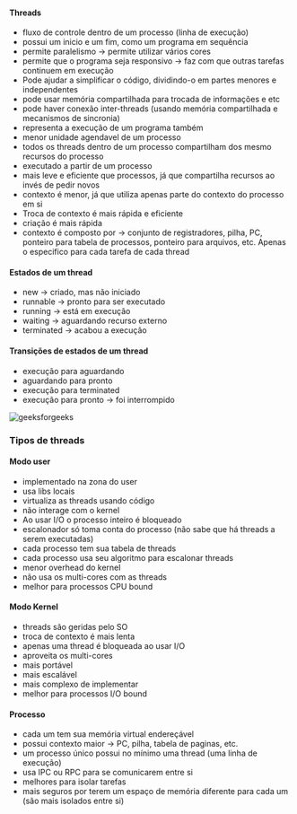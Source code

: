 






#### Threads

-   fluxo de controle dentro de um processo (linha de execução)
-   possui um inicio e um fim, como um programa em sequência
-   permite paralelismo → permite utilizar vários cores
-   permite que o programa seja responsivo → faz com que outras tarefas
    continuem em execução
-   Pode ajudar a simplificar o código, dividindo-o em partes menores e
    independentes
-   pode usar memória compartilhada para trocada de informações e etc
-   pode haver conexão inter-threads (usando memória compartilhada e
    mecanismos de sincronia)
-   representa a execução de um programa também
-   menor unidade agendavel de um processo
-   todos os threads dentro de um processo compartilham dos mesmo
    recursos do processo
-   executado a partir de um processo
-   mais leve e eficiente que processos, já que compartilha recursos ao
    invés de pedir novos
-   contexto é menor, já que utiliza apenas parte do contexto do
    processo em si
-   Troca de contexto é mais rápida e eficiente
-   criação é mais rápida
-   contexto é composto por → conjunto de registradores, pilha, PC,
    ponteiro para tabela de processos, ponteiro para arquivos, etc.
    Apenas o especifico para cada tarefa de cada thread

#### Estados de um thread

-   new → criado, mas não iniciado
-   runnable → pronto para ser executado
-   running → está em execução
-   waiting → aguardando recurso externo
-   terminated → acabou a execução

#### Transições de estados de um thread

-   execução para aguardando
-   aguardando para pronto
-   execução para terminated
-   execução para pronto → foi interrompido

![[geeksforgeeks](https://www.geeksforgeeks.org/lifecycle-and-states-of-a-thread-in-java/)](image_445.png)

### Tipos de threads

#### Modo user

-   implementado na zona do user
-   usa libs locais
-   virtualiza as threads usando código
-   não interage com o kernel
-   Ao usar I/O o processo inteiro é bloqueado
-   escalonador só toma conta do processo (não sabe que há threads a
    serem executadas)
-   cada processo tem sua tabela de threads
-   cada processo usa seu algoritmo para escalonar threads
-   menor overhead do kernel
-   não usa os multi-cores com as threads
-   melhor para processos CPU bound

#### Modo Kernel

-   threads são geridas pelo SO
-   troca de contexto é mais lenta
-   apenas uma thread é bloqueada ao usar I/O
-   aproveita os multi-cores
-   mais portável
-   mais escalável
-   mais complexo de implementar
-   melhor para processos I/O bound








#### Processo

-   cada um tem sua memória virtual endereçável
-   possui contexto maior → PC, pilha, tabela de paginas, etc.
-   um processo único possui no mínimo uma thread (uma linha de
    execução)
-   usa IPC ou RPC para se comunicarem entre si
-   melhores para isolar tarefas
-   mais seguros por terem um espaço de memória diferente para cada um
    (são mais isolados entre si)


